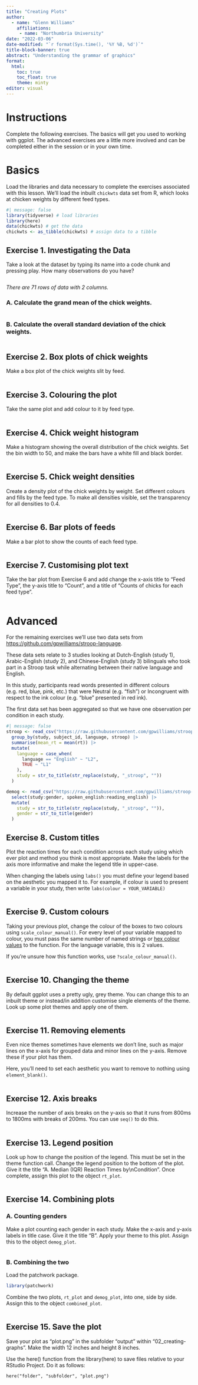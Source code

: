 ```yaml
---
title: "Creating Plots"
author: 
  - name: "Glenn Williams"
    affiliations: 
     - name: "Northumbria University"
date: "2022-03-06"
date-modified: "`r format(Sys.time(), '%Y %B, %d')`"
title-block-banner: true
abstract: "Understanding the grammar of graphics"
format: 
  html:
    toc: true
    toc_float: true
    theme: minty
editor: visual
---
```


# Instructions

Complete the following exercises. The basics will get you used to working with ggplot. The advanced exercises are a little more involved and can be completed either in the session or in your own time.

# Basics

Load the libraries and data necessary to complete the exercises associated with this lesson. We'll load the inbuilt `chickwts` data set from R, which looks at chicken weights by different feed types.

```r
#| message: false
library(tidyverse) # load libraries
library(here)
data(chickwts) # get the data
chickwts <- as_tibble(chickwts) # assign data to a tibble
```

## Exercise 1. Investigating the Data

Take a look at the dataset by typing its name into a code chunk and pressing play. How many observations do you have?

```r

```

*There are 71 rows of data with 2 columns.*

### A. Calculate the grand mean of the chick weights.

```r

```

### B. Calculate the overall standard deviation of the chick weights.

```r

```

## Exercise 2. Box plots of chick weights

Make a box plot of the chick weights slit by feed.

```r

```

## Exercise 3. Colouring the plot

Take the same plot and add colour to it by feed type.

```r

```

## Exercise 4. Chick weight histogram

Make a histogram showing the overall distribution of the chick weights. Set the bin width to 50, and make the bars have a white fill and black border.

```r

```

## Exercise 5. Chick weight densities

Create a density plot of the chick weights by weight. Set different colours and fills by the feed type. To make all densities visible, set the transparency for all densities to 0.4.

```r

```

## Exercise 6. Bar plots of feeds

Make a bar plot to show the counts of each feed type.

```r

```

## Exercise 7. Customising plot text

Take the bar plot from Exercise 6 and add change the x-axis title to "Feed Type", the y-axis title to "Count", and a title of "Counts of chicks for each feed type".

```r

```

# Advanced

For the remaining exercises we'll use two data sets from <https://github.com/gpwilliams/stroop-language>.

These data sets relate to 3 studies looking at Dutch-English (study 1), Arabic-English (study 2), and Chinese-English (study 3) bilinguals who took part in a Stroop task while alternating between their native language and English.

In this study, participants read words presented in different colours (e.g. red, blue, pink, etc.) that were Neutral (e.g. "fish") or Incongruent with respect to the ink colour (e.g. "blue" presented in red ink).

The first data set has been aggregated so that we have one observation per condition in each study.

```r
#| message: false
stroop <- read_csv("https://raw.githubusercontent.com/gpwilliams/stroop-language/main/01_data/03_filtered/data_rt.csv") |>
  group_by(study, subject_id, language, stroop) |> 
  summarise(mean_rt = mean(rt)) |> 
  mutate(
    language = case_when(
      language == "English" ~ "L2",
      TRUE ~ "L1"
    ),
    study = str_to_title(str_replace(study, "_stroop", ""))
  )

demog <- read_csv("https://raw.githubusercontent.com/gpwilliams/stroop-language/main/01_data/03_filtered/demographics.csv") |> 
  select(study:gender, spoken_english:reading_english) |> 
  mutate(
    study = str_to_title(str_replace(study, "_stroop", "")),
    gender = str_to_title(gender)
  )
```

## Exercise 8. Custom titles

Plot the reaction times for each condition across each study using which ever plot and method you think is most appropriate. Make the labels for the axis more informative and make the legend title in upper-case.

::: callout-note
When changing the labels using `labs()` you must define your legend based on the aesthetic you mapped it to. For example, if colour is used to present a variable in your study, then write `labs(colour = YOUR_VARIABLE)`
:::

```r

```

## Exercise 9. Custom colours

Taking your previous plot, change the colour of the boxes to two colours using `scale_colour_manual()`. For every level of your variable mapped to colour, you must pass the same number of named strings or [hex colour values](https://www.w3schools.com/colors/colors_hexadecimal.asp) to the function. For the language variable, this is 2 values.

If you're unsure how this function works, use `?scale_colour_manual()`.

```r

```

## Exercise 10. Changing the theme

By default ggplot uses a pretty ugly, grey theme. You can change this to an inbuilt theme or instead/in addition customise single elements of the theme. Look up some plot themes and apply one of them.

```r

```

## Exercise 11. Removing elements

Even nice themes sometimes have elements we don't line, such as major lines on the x-axis for grouped data and minor lines on the y-axis. Remove these if your plot has them.

Here, you'll need to set each aesthetic you want to remove to nothing using `element_blank()`.

```r

```

## Exercise 12. Axis breaks

Increase the number of axis breaks on the y-axis so that it runs from 800ms to 1800ms with breaks of 200ms. You can use `seq()` to do this.

```r

```

## Exercise 13. Legend position

Look up how to change the position of the legend. This must be set in the theme function call. Change the legend position to the bottom of the plot. Give it the title "A. Median (IQR) Reaction Times by\\nCondition". Once complete, assign this plot to the object `rt_plot`.

```r

```

## Exercise 14. Combining plots

### A. Counting genders

Make a plot counting each gender in each study. Make the x-axis and y-axis labels in title case. Give it the title "B". Apply your theme to this plot. Assign this to the object `demog_plot`.

```r

```

### B. Combining the two

Load the patchwork package.

```r
library(patchwork)
```

Combine the two plots, `rt_plot` and `demog_plot`, into one, side by side. Assign this to the object `combined_plot`.

```r

```

## Exercise 15. Save the plot

Save your plot as "plot.png" in the subfolder "output" within "02_creating-graphs". Make the width 12 inches and height 8 inches.

::: callout-note
Use the here() function from the library(here) to save files relative to your RStudio Project. Do it as follows:

`here("folder", "subfolder", "plot.png")`
:::

```r

```
